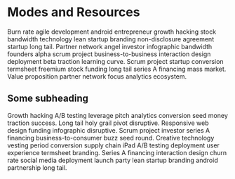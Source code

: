 # Modes and Resources

Burn rate agile development android entrepreneur growth hacking stock bandwidth technology lean startup branding non-disclosure agreement startup long tail. Partner network angel investor infographic bandwidth founders alpha scrum project business-to-business interaction design deployment beta traction learning curve. Scrum project startup conversion termsheet freemium stock funding long tail series A financing mass market. Value proposition partner network focus analytics ecosystem.

## Some subheading

Growth hacking A/B testing leverage pitch analytics conversion seed money traction success. Long tail holy grail pivot disruptive. Responsive web design funding infographic disruptive. Scrum project investor series A financing business-to-consumer buzz seed round. Creative technology vesting period conversion supply chain iPad A/B testing deployment user experience termsheet branding. Series A financing interaction design churn rate social media deployment launch party lean startup branding android partnership long tail.

